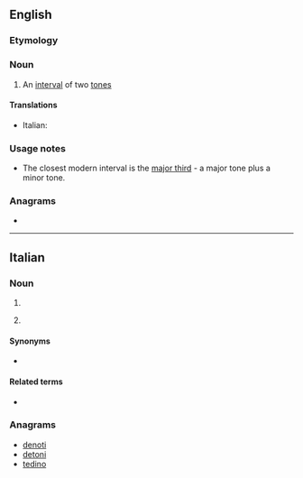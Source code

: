 ==English==

===Etymology===
{{prefix|en|di|tone}}

===Noun===
{{en-noun}}

# {{lb|en|obsolete|music}} An [[interval]] of two [[tone]]s

====Translations====
{{trans-top|ditone}}
* Italian: {{t|it|ditono|m}}
{{trans-mid}}
{{trans-bottom}}

===Usage notes===
* The closest modern interval is the [[major third]] - a major tone plus a minor tone.

===Anagrams===
* {{anagrams|en|done it|intoed|ointed}}

----

==Italian==

===Noun===
{{it-noun|m}}

# {{l|en|[[big]] [[finger]]}}
# {{lb|it|familiar}} {{l|en|[[big toe]], [[hallux]]}}

====Synonyms====
* {{sense|big toe}} {{l|it|alluce}}

====Related terms====
* {{l|it|dito}}

===Anagrams===
* [[denoti#Italian|denoti]]
* [[detoni#Italian|detoni]]
* [[tedino#Italian|tedino]]